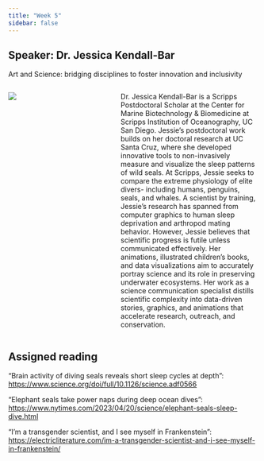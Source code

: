 ```yaml
---
title: "Week 5"
sidebar: false
---
```


## Speaker: Dr. Jessica Kendall-Bar

[Art and Science: bridging disciplines to foster innovation and inclusivity]{.custom-subtitle}

::: columns
::: {.column width="35%"}
![](/img/JKB.png)
:::

::: {.column width="5%"}
:::

::: {.column width="60%"}
Dr. Jessica Kendall-Bar is a Scripps Postdoctoral Scholar at the Center for Marine Biotechnology & Biomedicine at Scripps Institution of Oceanography, UC San Diego. Jessie's postdoctoral work builds on her doctoral research at UC Santa Cruz, where she developed innovative tools to non-invasively measure and visualize the sleep patterns of wild seals. At Scripps, Jessie seeks to compare the extreme physiology of elite divers- including humans, penguins, seals, and whales. A scientist by training, Jessie's research has spanned from computer graphics to human sleep deprivation and arthropod mating behavior. However, Jessie believes that scientific progress is futile unless communicated effectively. Her animations, illustrated children's books, and data visualizations aim to accurately portray science and its role in preserving underwater ecosystems. Her work as a science communication specialist distills scientific complexity into data-driven stories, graphics, and animations that accelerate research, outreach, and conservation.
:::
:::

## Assigned reading

"Brain activity of diving seals reveals short sleep cycles at depth": <https://www.science.org/doi/full/10.1126/science.adf0566>

"Elephant seals take power naps during deep ocean dives": <https://www.nytimes.com/2023/04/20/science/elephant-seals-sleep-dive.html>

"I'm a transgender scientist, and I see myself in Frankenstein": <https://electricliterature.com/im-a-transgender-scientist-and-i-see-myself-in-frankenstein/>
